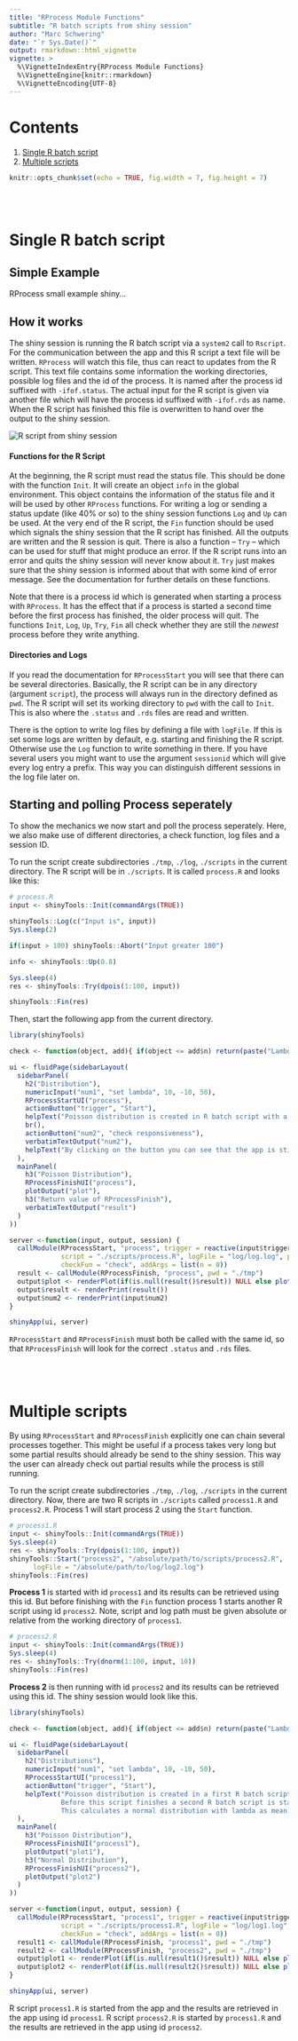 ```yaml
---
title: "RProcess Module Functions"
subtitle: "R batch scripts from shiny session"
author: "Marc Schwering"
date: "`r Sys.Date()`"
output: rmarkdown::html_vignette
vignette: >
  %\VignetteIndexEntry{RProcess Module Functions}
  %\VignetteEngine{knitr::rmarkdown}
  %\VignetteEncoding{UTF-8}
---
```



# Contents

1. [Single R batch script](#single)  
2. [Multiple scripts](#multi)  


```r
knitr::opts_chunk$set(echo = TRUE, fig.width = 7, fig.height = 7)
```

<br/><br/>



# Single R batch script<a name="single"></a>

## Simple Example <a name="single1"></a>

RProcess small example
shiny...

## How it works

The shiny session is running the R batch script via a `system2` call to `Rscript`.
For the communication between the app and this R script a text file will be written.
`RProcess` will watch this file, thus can react to updates from the R script.
This text file contains some information the working directories, possible log files and the id of the process.
It is named after the process id suffixed with `-ifof.status`.
The actual input for the R script is given via another file which will have the process id suffixed with `-ifof.rds` as name.
When the R script has finished this file is overwritten to hand over the output to the shiny session.

![](RProcess.png "R script from shiny session")

#### Functions for the R Script

At the beginning, the R script must read the status file. This should be done with the function `Init`.
It will create an object `info` in the global environment.
This object contains the information of the status file and it will be used by other `RProcess` functions.
For writing a log or sending a status update (like 40\% or so) to the shiny session functions `Log` and `Up` can be used.
At the very end of the R script, the `Fin` function should be used which signals the shiny session that the R script has finished.
All the outputs are written and the R session is quit.
There is also a function -- `Try` -- which can be used for stuff that might produce an error.
If the R script runs into an error and quits the shiny session will never know about it.
`Try` just makes sure that the shiny session is informed about that with some kind of error message.
See the documentation for further details on these functions.

Note that there is a process id which is generated when starting a process with `RProcess`.
It has the effect that if a process is started a second time before the first process has finished, the older process will quit.
The functions `Init`, `Log`, `Up`, `Try`, `Fin` all check whether they are still the *newest* process before they write anything.

#### Directories and Logs

If you read the documentation for `RProcessStart` you will see that there can be several directories.
Basically, the R script can be in any directory (argument `script`), the process will always run in the directory defined as `pwd`.
The R script will set its working directory to `pwd` with the call to `Init`.
This is also where the `.status` and `.rds` files are read and written.

There is the option to write log files by defining a file with `logFile`.
If this is set some logs are written by default, e.g. starting and finishing the R script.
Otherwise use the `Log` function to write something in there.
If you have several users you might want to use the argument `sessionid` which will give every log entry a prefix.
This way you can distinguish different sessions in the log file later on.

## Starting and polling Process seperately <a name="single2"></a>

To show the mechanics we now start and poll the process seperately. 
Here, we also make use of different directories, a check function, log files and a session ID.

To run the script create subdirectories `./tmp`, `./log`, `./scripts` in the current directory.
The R script will be in `./scripts`. 
It is called `process.R` and looks like this:

```r
# process.R
input <- shinyTools::Init(commandArgs(TRUE))

shinyTools::Log(c("Input is", input))
Sys.sleep(2)

if(input > 100) shinyTools::Abort("Input greater 100")

info <- shinyTools::Up(0.8)

Sys.sleep(4)
res <- shinyTools::Try(dpois(1:100, input))

shinyTools::Fin(res)
```

Then, start the following app from the current directory.

```r
library(shinyTools)

check <- function(object, add){ if(object <= add$n) return(paste("Lambda must be greater", add$n, "idiot!"))}

ui <- fluidPage(sidebarLayout(
  sidebarPanel(
    h2("Distribution"),
    numericInput("num1", "set lambda", 10, -10, 50),
    RProcessStartUI("process"),
    actionButton("trigger", "Start"),
    helpText("Poisson distribution is created in R batch script with a few seconds delay."),
    br(),
    actionButton("num2", "check responsiveness"),
    verbatimTextOutput("num2"),
    helpText("By clicking on the button you can see that the app is still responsive while running the R batch script.")
  ),
  mainPanel(
    h3("Poisson Distribution"), 
    RProcessFinishUI("process"), 
    plotOutput("plot"), 
    h3("Return value of RProcessFinish"),
    verbatimTextOutput("result")
  )
))

server <-function(input, output, session) {
  callModule(RProcessStart, "process", trigger = reactive(input$trigger), object = reactive(input$num1),
             script = "./scripts/process.R", logFile = "log/log.log", pwd = "./tmp", sessionid = "asd",
             checkFun = "check", addArgs = list(n = 0))
  result <- callModule(RProcessFinish, "process", pwd = "./tmp")
  output$plot <- renderPlot(if(is.null(result()$result)) NULL else plot(1:100, result()$result))
  output$result <- renderPrint(result())
  output$num2 <- renderPrint(input$num2)
}

shinyApp(ui, server)
```

`RProcessStart` and `RProcessFinish` must both be called with the same id, so that `RProcessFinish` will look for the correct `.status` and `.rds` files.


<br/><br/>

# Multiple scripts<a name="multi"></a>

By using `RProcessStart` and `RProcessFinish` explicitly one can chain several processes together.
This might be useful if a process takes very long but some partial results should already be send to the shiny session.
This way the user can already check out partial results while the process is still running.

To run the script create subdirectories `./tmp`, `./log`, `./scripts` in the current directory.
Now, there are two R scripts in `./scripts` called `process1.R` and `process2.R`.
Process 1 will start process 2 using the `Start` function.

```r
# process1.R
input <- shinyTools::Init(commandArgs(TRUE))
Sys.sleep(4)
res <- shinyTools::Try(dpois(1:100, input))
shinyTools::Start("process2", "/absolute/path/to/scripts/process2.R",
      logFile = "/absolute/path/to/log/log2.log")
shinyTools::Fin(res)
```

**Process 1** is started with id `process1` and its results can be retrieved using this id.
But before finishing with the `Fin` function process 1 starts another R script using id `process2`.
Note, script and log path must be given absolute or relative from the working directory of `process1`.

```r
# process2.R
input <- shinyTools::Init(commandArgs(TRUE))
Sys.sleep(4)
res <- shinyTools::Try(dnorm(1:100, input, 10))
shinyTools::Fin(res)
```

**Process 2** is then running with id `process2` and its results can be retrieved using this id.
The shiny session would look like this.

```r
library(shinyTools)

check <- function(object, add){ if(object <= add$n) return(paste("Lambda must be greater", add$n, "idiot!"))}

ui <- fluidPage(sidebarLayout(
  sidebarPanel(
    h2("Distributions"),
    numericInput("num1", "set lambda", 10, -10, 50),
    RProcessStartUI("process1"),
    actionButton("trigger", "Start"),
    helpText("Poisson distribution is created in a first R batch script which takes a few seconds.
             Before this script finishes a second R batch script is started by the first one.
             This calculates a normal distribution with lambda as mean.")
  ),
  mainPanel(
    h3("Poisson Distribution"),
    RProcessFinishUI("process1"),
    plotOutput("plot1"),
    h3("Normal Distribution"),
    RProcessFinishUI("process2"),
    plotOutput("plot2")
  )
))

server <-function(input, output, session) {
  callModule(RProcessStart, "process1", trigger = reactive(input$trigger), object = reactive(input$num1),
             script = "./scripts/process1.R", logFile = "log/log1.log", pwd = "./tmp", sessionid = "asd",
             checkFun = "check", addArgs = list(n = 0))
  result1 <- callModule(RProcessFinish, "process1", pwd = "./tmp")
  result2 <- callModule(RProcessFinish, "process2", pwd = "./tmp")
  output$plot1 <- renderPlot(if(is.null(result1()$result)) NULL else plot(1:100, result1()$result))
  output$plot2 <- renderPlot(if(is.null(result2()$result)) NULL else plot(1:100, result2()$result))
}

shinyApp(ui, server)
```

R script `process1.R` is started from the app and the results are retrieved in the app using id `process1`.
R script `process2.R` is started by `process1.R` and the results are retrieved in the app using id `process2`.








